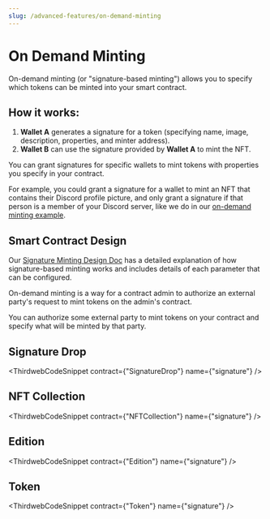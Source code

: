```yaml
---
slug: /advanced-features/on-demand-minting
---
```



# On Demand Minting

On-demand minting (or "signature-based minting") allows you to specify which tokens can be minted into your smart contract.

## How it works:

1. **Wallet A** generates a signature for a token (specifying name, image, description, properties, and minter address).
2. **Wallet B** can use the signature provided by **Wallet A** to mint the NFT.

You can grant signatures for specific wallets to mint tokens with properties you specify in your contract.

For example, you could grant a signature for a wallet to mint an NFT that contains their Discord profile picture,
and only grant a signature if that person is a member of your Discord server,
like we do in our [on-demand minting example](https://github.com/thirdweb-example/community-rewards).

## Smart Contract Design

Our [Signature Minting Design Doc](https://portal.thirdweb.com/contracts/design/SignatureMint)
has a detailed explanation of how signature-based minting works and includes details of each parameter that can be configured.

On-demand minting is a way for a contract admin to authorize an external party's request to mint tokens on the admin's contract.

You can authorize some external party to mint tokens on your contract and specify what will be minted by that party.

## Signature Drop

<ThirdwebCodeSnippet contract={"SignatureDrop"} name={"signature"} />

## NFT Collection

<ThirdwebCodeSnippet contract={"NFTCollection"} name={"signature"} />

## Edition

<ThirdwebCodeSnippet contract={"Edition"} name={"signature"} />

## Token

<ThirdwebCodeSnippet contract={"Token"} name={"signature"} />
